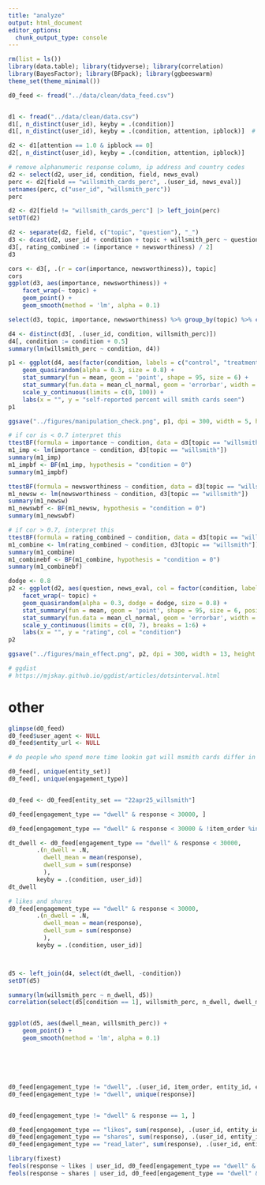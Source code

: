 ```yaml
---
title: "analyze"
output: html_document
editor_options: 
  chunk_output_type: console
---
```


```r
rm(list = ls())
library(data.table); library(tidyverse); library(correlation)
library(BayesFactor); library(BFpack); library(ggbeeswarm)
theme_set(theme_minimal())
```

```r
d0_feed <- fread("../data/clean/data_feed.csv")


d1 <- fread("../data/clean/data.csv")
d1[, n_distinct(user_id), keyby = .(condition)]
d1[, n_distinct(user_id), keyby = .(condition, attention, ipblock)]  # users per condition

d2 <- d1[attention == 1.0 & ipblock == 0]
d2[, n_distinct(user_id), keyby = .(condition, attention, ipblock)]

# remove alphanumeric response column, ip address and country codes
d2 <- select(d2, user_id, condition, field, news_eval)
perc <- d2[field == "willsmith_cards_perc", .(user_id, news_eval)]
setnames(perc, c("user_id", "willsmith_perc"))
perc

d2 <- d2[field != "willsmith_cards_perc"] |> left_join(perc) 
setDT(d2)
```

```r
d2 <- separate(d2, field, c("topic", "question"), "_")
d3 <- dcast(d2, user_id + condition + topic + willsmith_perc ~ question, value.var = "news_eval")
d3[, rating_combined := (importance + newsworthiness) / 2]
d3
```

```r
cors <- d3[, .(r = cor(importance, newsworthiness)), topic]
cors
ggplot(d3, aes(importance, newsworthiness)) +
    facet_wrap(~ topic) +
    geom_point() +
    geom_smooth(method = 'lm', alpha = 0.1) 

select(d3, topic, importance, newsworthiness) %>% group_by(topic) %>% correlation()
```


```r
d4 <- distinct(d3[, .(user_id, condition, willsmith_perc)])
d4[, condition := condition + 0.5]
summary(lm(willsmith_perc ~ condition, d4))

p1 <- ggplot(d4, aes(factor(condition, labels = c("control", "treatment")), willsmith_perc)) +
    geom_quasirandom(alpha = 0.3, size = 0.8) +
    stat_summary(fun = mean, geom = 'point', shape = 95, size = 6) +
    stat_summary(fun.data = mean_cl_normal, geom = 'errorbar', width = 0, size = 1.1) +
    scale_y_continuous(limits = c(0, 100)) +
    labs(x = "", y = "self-reported percent will smith cards seen")
p1

ggsave("../figures/manipulation_check.png", p1, dpi = 300, width = 5, height = 5, bg = "white")
```


```r
# if cor is < 0.7 interpret this
ttestBF(formula = importance ~ condition, data = d3[topic == "willsmith"])
m1_imp <- lm(importance ~ condition, d3[topic == "willsmith"])
summary(m1_imp)
m1_impbf <- BF(m1_imp, hypothesis = "condition = 0")
summary(m1_impbf)

ttestBF(formula = newsworthiness ~ condition, data = d3[topic == "willsmith"])
m1_newsw <- lm(newsworthiness ~ condition, d3[topic == "willsmith"])
summary(m1_newsw)
m1_newswbf <- BF(m1_newsw, hypothesis = "condition = 0")
summary(m1_newswbf)

# if cor > 0.7, interpret this
ttestBF(formula = rating_combined ~ condition, data = d3[topic == "willsmith"])
m1_combine <- lm(rating_combined ~ condition, d3[topic == "willsmith"])
summary(m1_combine)
m1_combinebf <- BF(m1_combine, hypothesis = "condition = 0")
summary(m1_combinebf)
```


```r
dodge <- 0.8
p2 <- ggplot(d2, aes(question, news_eval, col = factor(condition, labels = c("control", "treatment")))) +
    facet_wrap(~ topic) +
    geom_quasirandom(alpha = 0.3, dodge = dodge, size = 0.8) +
    stat_summary(fun = mean, geom = 'point', shape = 95, size = 6, position = position_dodge(dodge)) +
    stat_summary(fun.data = mean_cl_normal, geom = 'errorbar', width = 0, size = 1.1, position = position_dodge(dodge)) +
    scale_y_continuous(limits = c(0, 7), breaks = 1:6) +
    labs(x = "", y = "rating", col = "condition")
p2

ggsave("../figures/main_effect.png", p2, dpi = 300, width = 13, height = 5, bg = "white")
```




```r
# ggdist
# https://mjskay.github.io/ggdist/articles/dotsinterval.html
```

































# other


```r
glimpse(d0_feed)
d0_feed$user_agent <- NULL
d0_feed$entity_url <- NULL

# do people who spend more time lookin gat will msmith cards differ in anyway?

d0_feed[, unique(entity_set)]
d0_feed[, unique(engagement_type)]


d0_feed <- d0_feed[entity_set == "22apr25_willsmith"]

d0_feed[engagement_type == "dwell" & response < 30000, ]

d0_feed[engagement_type == "dwell" & response < 30000 & !item_order %in% c(0, 1, 2, 97, 98, 99)]

dt_dwell <- d0_feed[engagement_type == "dwell" & response < 30000, 
        .(n_dwell = .N, 
          dwell_mean = mean(response),
          dwell_sum = sum(response)
          ), 
        keyby = .(condition, user_id)]
dt_dwell

# likes and shares
d0_feed[engagement_type == "dwell" & response < 30000, 
        .(n_dwell = .N, 
          dwell_mean = mean(response),
          dwell_sum = sum(response)
          ), 
        keyby = .(condition, user_id)]



d5 <- left_join(d4, select(dt_dwell, -condition))
setDT(d5)

summary(lm(willsmith_perc ~ n_dwell, d5))
correlation(select(d5[condition == 1], willsmith_perc, n_dwell, dwell_mean, dwell_sum), p_adjust = "none")


ggplot(d5, aes(dwell_mean, willsmith_perc)) +
    geom_point() +
    geom_smooth(method = 'lm', alpha = 0.1) 






d0_feed[engagement_type != "dwell", .(user_id, item_order, entity_id, engagement_type, response)][order(user_id, item_order)] |> View()
d0_feed[engagement_type != "dwell", unique(response)]


d0_feed[engagement_type != "dwell" & response == 1, ]

d0_feed[engagement_type == "likes", sum(response), .(user_id, entity_id)][V1 > 1]
d0_feed[engagement_type == "shares", sum(response), .(user_id, entity_id)][V1 > 1]
d0_feed[engagement_type == "read_later", sum(response), .(user_id, entity_id)][V1 > 1]

library(fixest)
feols(response ~ likes | user_id, d0_feed[engagement_type == "dwell" & response < 10000])
feols(response ~ shares | user_id, d0_feed[engagement_type == "dwell" & response < 10000])
```

